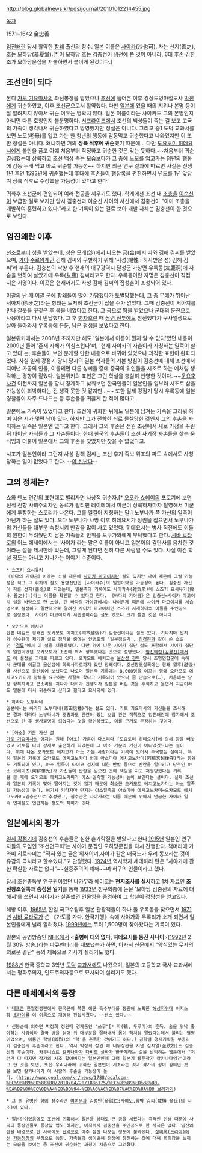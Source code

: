 http://blog.globalnews.kr/pds/journal/20101012214455.jpg

[[목차]]

1571~1642 金忠善

[[임진왜란]] 당시 활약한 [[항왜]] 출신의 장수. 일본 이름은 [[사야카]](沙也可). 자는 선지(善之), 호는 모하당(慕夏堂).[* 이 모하당 호는 김충선이 생전에 쓴 것이 아니라, 6대 후손 김한조가 모하당문집을 저술하면서 붙이게 된것이다.]
 
== 조선인이 되다 ==
본디 [[가토 기요마사]]의 좌선봉장을 맡았으나 [[조선]]에 들어온 이후 경상도병마절도사 [[박진]]에게 귀순하였고, 이후 조선군으로서 활약했다. 다만 [[일본]]에 있을 때의 지위나 본명 등이 잘 알려지지 않아서 귀순 이유는 명확치 않다. 일본 이름이라는 사야카도 그의 본명인지 아니면 다른 호칭인지 불분명하다. [[서프라이즈]]에서 조선의 백성들이 죽는 걸 보고 고국의 가족이 생각나서 귀순하였다고 방영했지만 정설은 아니다. 그리고 중1 도덕 교과서를 보면 노모(老母)를 업고 가는 한 청년의 행동에 감동먹고 귀순했다고 나와있지만 이 또한 정설은 아니다. 왜냐하면 거의 '''상륙 직후에 귀순'''했기 때문에... 다만 [[도요토미 히데요시]]에게 불만을 품고 아예 처음부터 작정하고 귀순한 것은 맞는 듯하다.~~처음부터 귀순 결심했는데 상륙하고 조선 백성 죽는 모습보다가 그 중에 노모를 업고가는 청년의 행동에 감동 두배 먹고 바로 귀순할 가능성~~ 하지만 최근 연구 결과에 따르면 사실은 전쟁 1년 후인 1593년에 귀순했는데 후대에 후손들이 행장록을 편찬하면서 년도를 1년 앞당겨 상륙 직후로 수정했을 가능성이 있다고 한다.

귀화후 조선군에 편입되어 여러 전공을 세우기도 했다. 학계에선 조선 내 [[조총]]을 [[이순신]]이 보급한 걸로 보지만 당시 김충선과 이순신 사이의 서신에서 김충선이 "이미 조총을 개발하여 훈련하고 있다."라고 한 기록이 있는 걸로 보아 개발 자체는 김충선이 한 것으로 보인다.


== 임진왜란 이후 ==
[[선조]]로부터 성을 받았는데, 성은 모래(沙)에서 나오는 금(金)에서 따와 김해 김씨를 받았으며, [[가야]] [[수로왕]]계인 김해 김씨와 구별하기 위해 '사성(賜性 : 하사받은 성) 김해 김씨'라 부른다. 김충선이 낙향 후 현재의 대구광역시 달성군 가창면 우록동(友鹿洞)에 사슴을 벗하여 살았기에 우록(友鹿) 김씨라고도 한다. 우록동이란 지명은 김충선이 직접 지은 지명이다. 이곳은 현재까지도 사성 김해 김씨의 집성촌이 조성되어 있다.

[[이괄의 난]] 때 이괄 군에 항왜들이 많이 가담했다가 토벌당했는데, 그 중 무예가 뛰어난 서아지(徐牙之)라는 항왜는 도저히 조선군이 잡을 수가 없었다. 그때 김충선이 서아지를 만나 잘못을 꾸짖은 후 목을 베었다고 한다. 그 공으로 땅을 받았으나 군대의 둔전으로 사용하라고 다시 반납했다. 그 후 [[병자호란]] 때 [[쌍령 전투]]에도 참전했다가 구사일생으로 살아 돌아와서 우록동에 은둔, 남은 평생을 보냈다고 한다.

일본위키에서는 2008년 초까지만 해도 '일본에서 이름이 뭔지 알 수 없다'였던 내용이 2009년 들어 '존재 자체가 의심스럽다'며, '현재 사야카의 자손이라 자칭하는 일족이 살고 있다'는, 후손들이 보면 분개할 만한 내용으로 바뀌어 있었으나 과격한 표현이 완화되었다. 사실 일제 강점기 당시 당시의 일본 학자들의 기본 방침이 김충선에 대해 조선에서 지어낸 가공의 인물, 이를테면 다른 성씨들 중에 중국의 위인들을 시조로 하는 예처럼 생각하는 경향이 짙었다. 일본위키의 표현은 그런 학설을 충실히 반영한 것이다. ~~[[운요호 사건]] 이전까지 일본을 항시 경계하고 낮춰보던 한국인들이 일본인을 일부러 시조로 삼을 가능성이 희박하다는 건 생각 못한 것 같지만...~~ 또한 일제 강점기 당시 우록동에 일본 경찰들이 자주 드나드는 등 후손들을 귀찮게 한 적이 많다고.

일본에도 가족이 있었다고 한다. 조선에 귀화한 뒤에도 일본에 남겨둔 가족을 그리워 하며 지은 시가 몇편 남아 있다. 하지만 그가 전향한 죄로 몰살당한 것인지 그의 후손을 자처하는 일족은 일본엔 없다고 한다. 그래서 그의 후손은 전원 조선에서 새로 가정을 꾸린 뒤 태어난 자식들과 그 자손들이다. 한때 한국의 후손들이 조선 사기장 자손들을 찾는 움직임과 더불어 일본에서 그의 후손을 찾았지만 찾을 수 없었다고.

시조가 일본인이라 그런지 사성 김해 김씨는 조선 후기 족보 위조의 파도 속에서도 사칭당하는 일이 없었다고 한다. --[[야 신난다]]--
== 그의 정체는? ==
쇼와 덴노 연간의 표현대로 빌리자면 사상적 귀순자.[* [[오오카 쇼헤이]]의 포로기에 보면 전적 전향 사회주의자인 동료가 필리핀 레이테에서 미군이 상륙하자마자 탈영해서 미군에게 투항하는 스토리가 나온다. 그를 일컬어 지칭하는 말.] 노부나가 쪽 가신의 일족이 아닌가 하는 설도 있다. 오다 노부나가 사망 이후 히데요시가 정권을 잡으면서 노부나가의 가신들을 대부분 숙청시켜 반감을 많이 사고 있었다. 히데요시는 병사 직전에도 이들의 원한이 두려웠던지 남은 가족들의 안위를 도쿠가와에게 부탁했다고 한다.
[[시바 료타로]]의 어느 에세이에서는 '사야가'라는 말은 이름이 아니고 일본어의 감탄사를 음차한 것이라는 설을 제시한바 있는데, 그렇게 된다면 전혀 다른 사람일 수도 있다. 사실 이건 학설 정도는 아니고 지나가는 이야기 수준이다.

 * 스즈키 요시유키
 《바다의 가야금》이라는 소설 때문에 [[사이카 마고이치]]란 설도 있지만 나이 때문에 그럴 가능성은 적고 그 휘하의 철포 용병집단인 [사이카슈]의 일원이었을 가능성이 높다. 김충선 자신이 자를 선지(善之)로 지었는데, 일본측의 기록에도 사이카슈(雑賀衆)에 스즈키 요시유키(鈴木 善之)(!)라는 이름을 확인할 수 있다고 한다. 《바다의 가야금》은 김충선=사이카 마고이치 설을 바탕으로 한 소설. 단 바다의 가야금에서는 나이문제 때문에 사이카 마고이치를 세습명으로 설정하고 일반적으로 알려진 사이카 마고이치인 스즈키 시게히데의 아들을 주인공으로 설정했다. 사이카 마고이치가 세습명이라는 설도 있으니 크게 틀린 것은 아니다.

 * 오카모토 에치고
 한편 네임드 항왜인 오카모토 에치고(岡本越後)가 김충선이라는 설도 있다. 키타지마 만지와 심수관이 제기한 설로 창작물 중에는 안병도의 '일본정벌기', [[김경진]]과 같이 쓴 소설인 '[[격류]]'에서 이 설을 채용하였다. 다만 위에 나온 사이카 집단 설도 포함해서 사이카 집단의 일원이었던 오카모토가 조선에 와서 항복했다는 것으로 설명했다. [[임진왜란(김경진)]]에서도 이 설정을 그대로 따르고 있다. 오카모토 에치고는 [[울산성 전투]] 당시 조명연합군에 속해서 군대를 이끌고 울산성에 화의사자로까지 갔던 항왜이다. 조선왕조실록에는 항왜 월후(越後)를 사신으로 울산성에 보냈다고 나오며 일본측 기록에는 8,000명을 이끄는 항왜 오카모토 에치고노카미가 항복을 요구하는 사절로 왔다고 기록되어 있으나 좀 안습으로(…), 처음에는 당장 항복하라고 큰소리를 치다가 대화가 진행되자 일본을 버린 것을 후회하고 울면서 지금이라도 일본에 다시 귀순하고 싶다고 했다고 묘사되어 있다. 

 * 하라다 노부타네
 일본에서는 하라다 노부타네(原田信種)라는 설도 있다. 카토 키요마사의 가신들을 조사해본 결과 하라다 노부타네가 조총과도 관련이 있는 보급 관련 직책으로 임진왜란에 참가해서 조선으로 간 후 생사불명이 되었다는 것을 확인하였고, 이를 근거로 주장하는 것이다.

 * [아소] 가문 가신 설
 [[가토 기요마사]]의 영지는 원래 [아소] 가문이 다스리다 [도요토미 히데요시]에 의해 땅을 빼앗겼고 가토를 따라 강제로 출전하게 되었는데 그 아소 가문의 가신이 아니었겠느냐는 설이다. 위에 나온 오카모토 에치고가 아소 가문 사람이라는 기록이 있어서 주목받는 설이다. 특히 일본의 기록에 오카모토 에치고노카미 외에 아소미야 에치고노카미(阿蘇宮越後守)라는 항왜도 기록되어 있고, 아소 일족이 타이코 검지에 대한 반발 등으로 반란을 일으키고 당주인 아소 코레미츠(阿蘇惟光)가 가신들이 반란을 일으킨 것에 책임을 지고 처형당했다는 기록을 볼 때에 오카모토 에치고노카미가 아소 일족일 가능성이 높아 보인다는 설이다. 실제 조선과 일본의 기록이 맞아 떨어지는 것이 많기 때문에 최소한 오카모토 에치고노카미는 아소 일족일 가능성이 높다. 여기서 키타지마 만지는 아소일족의 아소미야 에치고노카미=오카모토 에치고노카미=김충선으로 추정했고, 심수관은 사야가라는 이름 때문에 위에서 언급한 사이카 일족 연계설도 언급하는 정도의 차이가 있다. 


== 일본에서의 평가 ==
[[일제 강점기]]에 김충선의 후손들은 심한 손가락질을 받았다고 한다.[[1915년]] 일본인 연구자들의 모임인 '조선연구회'는 사야가 문집인 모하당문집을 다시 간행한다. 책머리에 가와미 히로타미는 "적혀 있는 글은 위서이며,사야가 같은 매국노가 우리 동포라는 것이 유감의 극치라고 할수있다."고 단정했다. [[1924년]] 역사학자 세데하라 탄은 "사야가에 관한 확실한 자료는 없다"~~실증주의의 폐해~~며 허구의 인물이라고 했다.

당시 [[조선총독부]] 연구원이었던 나카무라 에이코는 '''현지조사를 실시'''하고 1차 자료인 '''조선왕조실록'''과 '''승정원 일기'''를 통해 [[1933년]] 청구학총에 논문 '모하당 김충선의 자료에 대해서'를 쓰면서 사야가가 실존했던 인물임을 증명하여 그 학설이 정당성을 얻고있다.

해방 이후, [[1965년]] 한일 국교수립후 일본 관광객들이 하나 둘 우록동을 찾으면서 [[1971년]] [[시바 료타로]]가 쓴 《가도를 가다. 한국기행》속에 사야가와 우록리가 소개 되면서 일본인들에게 널리 알려졌다. [[1999년]]에는 무려 1,500명이 찾아왔다는 기록이 있다.

일본의 공영방송인 [[NHK]]에서 <'''출병에 대의 없다, 히데요시를 등진 사나이'''>([[1992년]] 2월 30일 방송.)라는 다큐멘터리를 내보냈는가 하면, [[아사히 신문]]에서 "양식있는 무사의 의로운 결단" 등의 제목으로 기사가 실리기도 했다.

[[1988년]] 한국 중학교 3학년 [[도덕]] [[교과서]]에도 나왔으며, 일본의 고등학교 국사 교과서에서는 평화주의자, 인도주의자등으로 묘사되어 실리기도 했다.

== 다른 매체에서의 등장 ==
 * [[데프콘]] 한일전쟁편에서 한국군이 북한 해군 특수부대를 동원해 노획한 [[해상자위대]] 이지스함 [[초카이]]를 이 이름으로 개명해 편입시켰다. ~~센스 있다.~~

 * 신봉승에 의하면 박정희 정권때 경제통인 "쓰루"[* 학(鶴, 두루미)의 훈독. 술을 워낙 좋아하는 사람이라 결국 병을 얻어 위 대부분을 잘라내서 몸이 학처럼 말랐다는데서 불리는 별명이었으며, 이름인 학렬(鶴烈)의 '학'을 훈독한 것이기도 하다.] 김학렬 경제기획원 부총리가 김충선의 후손이라고 한다. 역시 박정희 정권 때 내무장관을 지낸 김치열(金致烈)도 김충선의 후손이다. 카투니스트 [[칼카나마]]가 [[다비드 실바]]가 한국계라는 설을 반박하는 웹툰에서 "저런거 다 따지면 작가의 시조 할아버지는 일본인인데 그럼 일본계 웹툰작가 칼카나마임?"이라고 한 것을 보면, 또한 우리나라에 귀화한 일본인이 시조라는 것과 작가의 성이 김씨인 것을 보면 칼카나마가 이 사람의 후손일 가능성이 높다. ([[http://www.goal.com/kr/news/1788/goalcom-%EC%9B%B9%ED%88%B0/2010/04/20/1886175/%EC%9B%B9%ED%88%B0-%EA%B9%80%EC%8B%A4%EB%B0%94-%EB%A6%AC%ED%8F%AC%ED%8A%B8 보러가기]]) 

 * 그 외 유명한 항왜 장수라면 [[여여문]]과 김성인(金誠仁:사여모.함박 김씨(咸博 金氏)의 시조)이 있다. 

 * 일본인이었음에도 조선에 귀화해서 일본을 상대로 큰 공을 세웠다는 극적인 인생 때문에 사극의 등장인물로 등장할 법도 하지만, 아직까지 김충선을 주인공으로 한 사극은 없다. 임진왜란을 배경으로 한 사극에도 [[단역]]으로 아주 잠깐 나오는 정도에 불과했다. [[징비록(드라마)]]에선 [[가등청정]]의 부장으로 등장. 가족들과 생이별해 전쟁에 참전하는 것에 대해 회의감을 느끼는 모습을 보이는 등 조선에 귀순하는 과정이 처음으로 그려졌다.
